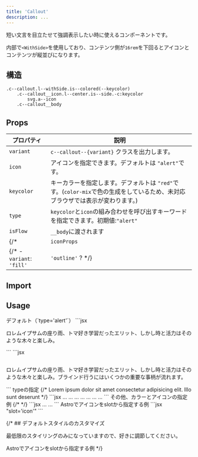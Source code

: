 ```yaml
---
title: 'Callout'
description: ...
---
```



短い文言を目立たせて強調表示したい時に使えるコンポーネントです。

内部で`<WithSide>`を使用しており、コンテンツ側が`16rem`を下回るとアイコンとコンテンツが縦並びになります。

## 構造

```pug
.c--callout.l--withSide.is--colored(--keycolor)
	.c--callout__icon.l--center.is--side.-c:keycolor
		svg.a--icon
	.c--callout__body
```


## Props

| プロパティ | 説明 |
|---|---|
|`variant`| `c--callout--{variant}` クラスを出力します。|
|`icon`| アイコンを指定できます。デフォルトは `"alert"`です。|
|`keycolor`| キーカラーを指定します。デフォルトは `"red"`です。(`color-mix`で色の生成をしているため、未対応ブラウザでは表示が変わります。)|
|`type`|`keycolor`と`icon`の組み合わせを呼び出すキーワードを指定できます。初期値:`"alert"`|
|`isFlow`|`__body`に渡されます|
{/* | `iconProps` | アイコン（`<Icon>`）に渡すpropsを指定できます。| */}
{/* - `variant`: `'fill'` | `'outline'` ? */}



## Import

<ImportCode component='Callout' />


## Usage


<Preview>
	<PreviewTitle>
		デフォルト（`type='alert'`）
	</PreviewTitle>
	<PreviewArea resize p='30'>
		<Callout>
			<DammyText lang='ja' />
		</Callout>
	</PreviewArea>
	<PreviewCode slot='tab' label='JSX'>
		```jsx
		<Callout>
			<p>ロレムイプサムの座り雨、トマ好き学習だったエリット、しかし時と活力はそのような木々と楽しみ。</p>
		</Callout>
		```
	</PreviewCode>
	<PreviewCode slot='tab' label='HTML'>
		```jsx
		<div class="c--callout l--withSide is--colored" style="--keycolor:var(--red)">
			<div class="c--callout__icon l--center is--side -c:keycolor">
				<svg xmlns="http://www.w3.org/2000/svg" viewBox="0 0 256 256" width="1em" height="1em" fill="currentColor" focusable="false" class="a--icon" aria-hidden="true">...</svg>
			</div>
			<div class="c--callout__body">
				<p>ロレムイプサムの座り雨、トマ好き学習だったエリット、しかし時と活力はそのような木々と楽しみ。ブラインド行うにはいくつかの重要な事柄が流れます。</p>
			</div>
		 </div>
		```
	</PreviewCode>
</Preview>


<Preview>
	<PreviewTitle>
		typeの指定
	</PreviewTitle>
	<PreviewArea p='30'>
		<Callout type='alert' bdrs='s'>
			<DammyText lang='ja' length='codes' />
		</Callout>
		<Callout type='point' bdrs='s'>
			<DammyText lang='ja' length='codes' />
		</Callout>
		<Callout type='warning' bdrs='s'>
			<DammyText lang='ja' length='codes' />
		</Callout>
		<Callout type='check' bdrs='s'>
			<DammyText lang='ja' length='codes' />
		</Callout>
		<Callout type='info' bdrs='s'>
			<DammyText lang='ja' length='codes' />
		</Callout>
		<Callout type='help' bdrs='s'>
			<DammyText lang='ja' length='codes' />
		</Callout>
		<Callout type='note' bdrs='s'>
			<DammyText lang='ja' length='codes' />
		</Callout>
		{/* <Callout icon={Book}>
			Lorem ipsum dolor sit amet consectetur adipisicing elit. Illo sunt deserunt
		</Callout> */}
	</PreviewArea>
	<PreviewCode slot='tab' label='JSX'>
	```jsx
	<Callout type='alert' bdrs='s'>...</Callout>
	<Callout type='point' bdrs='s'>...</Callout>
	<Callout type='warning' bdrs='s'>...</Callout>
	<Callout type='check' bdrs='s'>...</Callout>
	<Callout type='info' bdrs='s'>...</Callout>
	<Callout type='help' bdrs='s'>...</Callout>
	<Callout type='note' bdrs='s'>...</Callout>
	```
	</PreviewCode>
</Preview>


<Preview>
	<PreviewTitle>
		その他、カラーとアイコンの指定例
	</PreviewTitle>
	<PreviewArea p='30'>
		<Callout icon='good' keycolor='pink'>
			<DammyText lang='ja' length='codes' />
		</Callout>
		{/* <Callout icon='bad' keycolor='blue'>
			<DammyText lang='ja' length='codes' />
		</Callout> */}
		<Callout icon='book-open' keycolor='#185b6e'>
			<DammyText lang='ja' length='codes' />
		</Callout>
	</PreviewArea>
	<PreviewCode slot='tab' label='JSX'>
	```jsx
	<Callout icon='good' keycolor='green'>...</Callout>
	<Callout icon='book-open' keycolor='#185b6e'>...</Callout>
	```
	</PreviewCode>
</Preview>


<Preview>
	<PreviewTitle>
		Astroでアイコンをslotから指定する例
	</PreviewTitle>
	<PreviewArea resize p='30'>
		<Callout keycolor='#185b6e'>
			<Icon tag='svg' slot='icon' viewBox="0 0 256 256">
				<path d="M208,24H72A32,32,0,0,0,40,56V224a8,8,0,0,0,8,8H192a8,8,0,0,0,0-16H56a16,16,0,0,1,16-16H208a8,8,0,0,0,8-8V32A8,8,0,0,0,208,24Zm-8,160H72a31.82,31.82,0,0,0-16,4.29V56A16,16,0,0,1,72,40H200Z"></path>
			</Icon>
			<DammyText />
		</Callout>
	</PreviewArea>
	<PreviewCode slot='tab' label='Astro'>
		```jsx "slot='icon'"
		<Callout keycolor='#185b6e'>
			<Icon tag='svg' slot='icon' viewBox="0 0 256 256">
				<path d="M208,24H72A32,32,0,0,0,40,56V224a8,8,0,0,0,8,8H192a8,8,0,0,0,0-16H56a16,16,0,0,1,16-16H208a8,8,0,0,0,8-8V32A8,8,0,0,0,208,24Zm-8,160H72a31.82,31.82,0,0,0-16,4.29V56A16,16,0,0,1,72,40H200Z"></path>
			</Icon>
			<DammyText />
		</Callout>
		```
	</PreviewCode>
</Preview>


{/* ## デフォルトスタイルのカスタマイズ

最低限のスタイリングのみになっていますので、好きに調節してください。


<Preview>
	<PreviewTitle>
		Astroでアイコンをslotから指定する例
	</PreviewTitle>
	<PreviewArea resize p='30' className='is--setStyle:callout'>
		<Callout type='alert'>
			<DammyText lang='ja' length='codes' />
		</Callout>
		<Callout type='point'>
			<DammyText lang='ja' length='codes' />
		</Callout>
		<Callout type='warning'>
			<DammyText lang='ja' length='codes' />
		</Callout>
	</PreviewArea>
</Preview> */}

